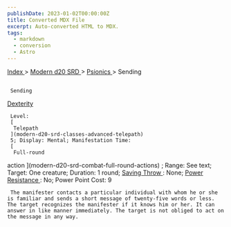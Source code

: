 ```yaml
---
publishDate: 2023-01-02T00:00:00Z
title: Converted MDX File
excerpt: Auto-converted HTML to MDX.
tags:
  - markdown
  - conversion
  - Astro
---
```







[
      Index
     ](-index)
     >
     [
      Modern d20 SRD
     ](modern-d20-srd-index)
     >
     [
      Psionics
     ](modern-d20-srd-psionics-index)
     > Sending
    





## 
     Sending
    



[
      Dexterity
     ](modern-d20-srd-basics-ability-scores)




     Level:
     [
      Telepath
     ](modern-d20-srd-classes-advanced-telepath)
     5; Display: Mental; Manifestation Time:
     [
      Full-round
action
     ](modern-d20-srd-combat-full-round-actions)
     ; Range: See text; Target: One creature; Duration: 1 round;
     [
      Saving
Throw
     ](modern-d20-srd-basics-saving-throws)
     : None;
     [
      Power
Resistance
     ](modern-d20-srd-special-abilities-power-resistance)
     : No; Power Point Cost: 9
    



     The manifester contacts a particular individual with whom he or she is familiar and sends a short message of twenty-five words or less. The target recognizes the manifester if it knows him or her. It can answer in like manner immediately. The target is not obliged to act on the message in any way.
    




